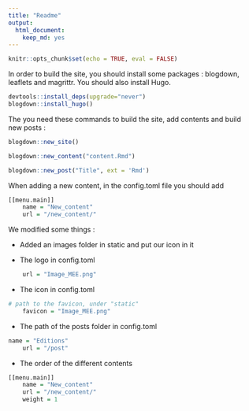 ```yaml
---
title: "Readme"
output: 
  html_document: 
    keep_md: yes
---
```


```r
knitr::opts_chunk$set(echo = TRUE, eval = FALSE)
```

In order to build the site, you should install some packages : blogdown, leaflets and magrittr.
You should also install Hugo.

```r
devtools::install_deps(upgrade="never")
blogdown::install_hugo()

```


The you need these commands to build the site, add contents and build new posts :

```r
blogdown::new_site()

blogdown::new_content("content.Rmd")

blogdown::new_post("Title", ext = 'Rmd')

```
When adding a new content, in the config.toml file you should add

```r
[[menu.main]]
    name = "New_content"
    url = "/new_content/"
```


We modified some things :

* Added an images folder in static and put our icon in it

* The logo in config.toml

```r
    url = "Image_MEE.png"
```

* The icon in config.toml

```r
# path to the favicon, under "static"
    favicon = "Image_MEE.png"
```

* The path of the posts folder in config.toml

```r
name = "Editions"
    url = "/post" 
```

* The order of the different contents

```r
[[menu.main]]
    name = "New_content"
    url = "/new_content/"
    weight = 1
```

